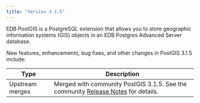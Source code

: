 ```yaml
---
title: "Version 3.1.5"
---
```

EDB PostGIS is a PostgreSQL extension that allows you to store geographic information systems (GIS) objects in an EDB Postgres Advanced Server database.

New features, enhancements, bug fixes, and other changes in PostGIS 3.1.5 include:

| Type            | Description                                                                                                                                      |
| --------------- | ------------------------------------------------------------------------------------------------------------------------------------------------ |
| Upstream merges | Merged with community PostGIS 3.1.5. See the community [Release Notes](https://postgis.net/docs/manual-3.1/release_notes.html#idm41899) for details. |
